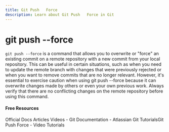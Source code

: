 ```yaml
---
title: Git Push   Force
description: Learn about Git Push   Force in Git
---
```

# git push --force

`git push --force` is a command that allows you to overwrite or "force" an existing commit on a remote repository with a new commit from your local repository. This can be useful in certain situations, such as when you need to update the remote branch with changes that were previously rejected or when you want to remove commits that are no longer relevant. However, it's essential to exercise caution when using git push --force because it can overwrite changes made by others or even your own previous work. Always verify that there are no conflicting changes on the remote repository before using this command.

#### Free Resources

<Tabs defaultValue="official">
<TabsList>
<TabsTrigger value="official">Official Docs</TabsTrigger>
<TabsTrigger value="article">Articles</TabsTrigger>
<TabsTrigger value="video">Videos</TabsTrigger>
</TabsList>

<TabsContent value="official">
<Note type="note" title="official">
- <Link href="https://git-scm.com/docs">Git Documentation</Link>
</Note>
</TabsContent>
<TabsContent value="article">
<Note type="note" title="article">
- <Link href="https://www.gitkraken.com/learn/git/problems/git-push-force">Atlassian Git TutorialsGit Push Force</Link>
</Note>
</TabsContent>
<TabsContent value="video">
<Note type="note" title="video">
- <Link href="https://www.youtube.com/results?search_query=git+git-push---force+tutorial">Video Tutorials</Link>
</Note>
</TabsContent>
</Tabs>
